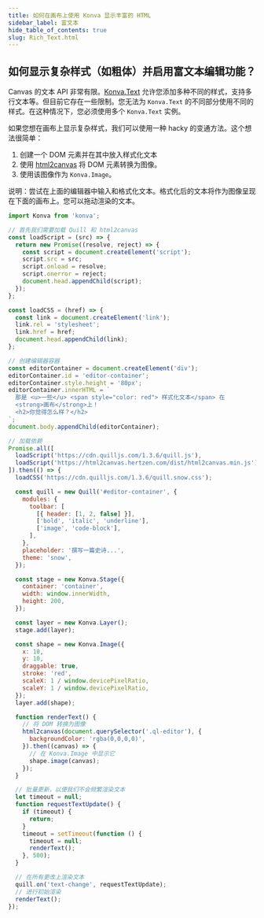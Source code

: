 ```yaml
---
title: 如何在画布上使用 Konva 显示丰富的 HTML
sidebar_label: 富文本
hide_table_of_contents: true
slug: Rich_Text.html
---
```


## 如何显示复杂样式（如粗体）并启用富文本编辑功能？

Canvas 的文本 API 非常有限。[Konva.Text](/docs/shapes/Text.html) 允许您添加多种不同的样式，支持多行文本等。但目前它存在一些限制。您无法为 `Konva.Text` 的不同部分使用不同的样式。在这种情况下，您必须使用多个 `Konva.Text` 实例。

如果您想在画布上显示复杂样式，我们可以使用一种 hacky 的变通方法。这个想法很简单：

1. 创建一个 DOM 元素并在其中放入样式化文本
2. 使用 [html2canvas](https://html2canvas.hertzen.com/) 将 DOM 元素转换为图像。
3. 使用该图像作为 `Konva.Image`。

说明：尝试在上面的编辑器中输入和格式化文本。格式化后的文本将作为图像呈现在下面的画布上。您可以拖动渲染的文本。

```js live vanilla
import Konva from 'konva';

// 首先我们需要加载 Quill 和 html2canvas
const loadScript = (src) => {
  return new Promise((resolve, reject) => {
    const script = document.createElement('script');
    script.src = src;
    script.onload = resolve;
    script.onerror = reject;
    document.head.appendChild(script);
  });
};

const loadCSS = (href) => {
  const link = document.createElement('link');
  link.rel = 'stylesheet';
  link.href = href;
  document.head.appendChild(link);
};

// 创建编辑器容器
const editorContainer = document.createElement('div');
editorContainer.id = 'editor-container';
editorContainer.style.height = '80px';
editorContainer.innerHTML = `
  那是 <u>一些</u> <span style="color: red"> 样式化文本</span> 在
  <strong>画布</strong>上！
  <h2>你觉得怎么样？</h2>
`;
document.body.appendChild(editorContainer);

// 加载依赖
Promise.all([
  loadScript('https://cdn.quilljs.com/1.3.6/quill.js'),
  loadScript('https://html2canvas.hertzen.com/dist/html2canvas.min.js'),
]).then(() => {
  loadCSS('https://cdn.quilljs.com/1.3.6/quill.snow.css');

  const quill = new Quill('#editor-container', {
    modules: {
      toolbar: [
        [{ header: [1, 2, false] }],
        ['bold', 'italic', 'underline'],
        ['image', 'code-block'],
      ],
    },
    placeholder: '撰写一篇史诗...',
    theme: 'snow',
  });

  const stage = new Konva.Stage({
    container: 'container',
    width: window.innerWidth,
    height: 200,
  });

  const layer = new Konva.Layer();
  stage.add(layer);

  const shape = new Konva.Image({
    x: 10,
    y: 10,
    draggable: true,
    stroke: 'red',
    scaleX: 1 / window.devicePixelRatio,
    scaleY: 1 / window.devicePixelRatio,
  });
  layer.add(shape);

  function renderText() {
    // 将 DOM 转换为图像
    html2canvas(document.querySelector('.ql-editor'), {
      backgroundColor: 'rgba(0,0,0,0)',
    }).then((canvas) => {
      // 在 Konva.Image 中显示它
      shape.image(canvas);
    });
  }

  // 批量更新，以便我们不会频繁渲染文本
  let timeout = null;
  function requestTextUpdate() {
    if (timeout) {
      return;
    }
    timeout = setTimeout(function () {
      timeout = null;
      renderText();
    }, 500);
  }

  // 在所有更改上渲染文本
  quill.on('text-change', requestTextUpdate);
  // 进行初始渲染
  renderText();
});
```